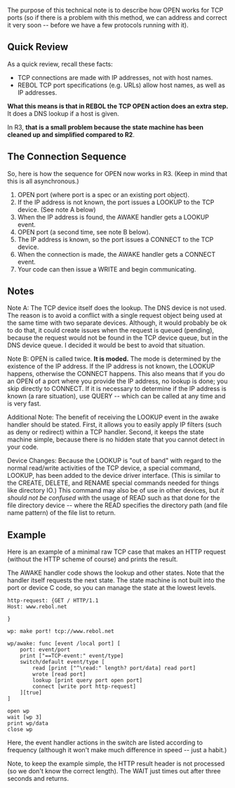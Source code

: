 The purpose of this technical note is to describe how OPEN works for TCP ports (so if there is a problem with this method, we can address and correct it very soon -- before we have a few protocols running with it).

==Quick Review==

As a quick review, recall these facts:

*TCP connections are made with IP addresses, not with host names.
*REBOL TCP port specifications (e.g. URLs) allow host names, as well as IP addresses.

'''What this means is that in REBOL the TCP OPEN action does an extra step.''' It does a DNS lookup if a host is given.

In R3, '''that is a small problem because the state machine has been cleaned up and simplified compared to R2'''.

==The Connection Sequence==

So, here is how the sequence for OPEN now works in R3.
(Keep in mind that this is all asynchronous.)

#OPEN port (where port is a spec or an existing port object).
#If the IP address is not known, the port issues a LOOKUP to the TCP device. (See note A below)
#When the IP address is found, the AWAKE handler gets a LOOKUP event.
#OPEN port (a second time, see note B below).
#The IP address is known, so the port issues a CONNECT to the TCP device.
#When the connection is made, the AWAKE handler gets a CONNECT event.
#Your code can then issue a WRITE and begin communicating.

==Notes==

;Note A: The TCP device itself does the lookup. The DNS device is not used. The reason is to avoid a conflict with a single request object being used at the same time with two separate devices. Although, it would probably be ok to do that, it could create issues when the request is queued (pending), because the request would not be found in the TCP device queue, but in the DNS device queue. I decided it would be best to avoid that situation.

;Note B: OPEN is called twice. '''It is moded.''' The mode is determined by the existence of the IP address. If the IP address is not known, the LOOKUP happens, otherwise the CONNECT happens. This also means that if you do an OPEN of a port where you provide the IP address, no lookup is done; you skip directly to CONNECT. If it is necessary to determine if the IP address is known (a rare situation), use QUERY -- which can be called at any time and is very fast.

;Additional Note: The benefit of receiving the LOOKUP event in the awake handler should be stated. First, it allows you to easily apply IP filters (such as deny or redirect) within a TCP handler. Second, it keeps the state machine simple, because there is no hidden state that you cannot detect in your code.

;Device Changes: Because the LOOKUP is "out of band" with regard to the normal read/write activities of the TCP device, a special command, LOOKUP, has been added to the device driver interface. (This is similar to the CREATE, DELETE, and RENAME special commands needed for things like directory IO.) This command may also be of use in other devices, but ''it should not be confused'' with the usage of READ such as that done for the file directory device -- where the READ specifies the directory path (and file name pattern) of the file list to return.

==Example==

Here is an example of a minimal raw TCP case that makes an HTTP request (without the HTTP scheme of course) and prints the result.

The AWAKE handler code shows the lookup and other states. Note that the handler itself requests the next state. The state machine is not built into the port or device C code, so you can manage the state at the lowest levels.

<pre>
http-request: {GET / HTTP/1.1
Host: www.rebol.net

}

wp: make port! tcp://www.rebol.net

wp/awake: func [event /local port] [
    port: event/port
    print ["==TCP-event:" event/type]
    switch/default event/type [
        read [print ["^\read:" length? port/data] read port]
        wrote [read port]
        lookup [print query port open port]
        connect [write port http-request]
    ][true]
]

open wp
wait [wp 3]
print wp/data
close wp
</pre>

Here, the event handler actions in the switch are listed according to frequency (although it won't make much difference in speed -- just a habit.)

Note, to keep the example simple, the HTTP result header is not processed (so we don't know the correct length). The WAIT just times out after three seconds and returns.